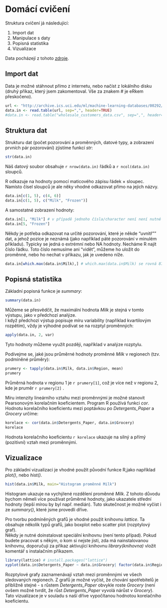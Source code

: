 Domácí cvičení
========================================================
Struktura cvičení já následující:  

1. Import dat
2. Manipulace s daty
3. Popisná statistika
4. Vizualizace

Data pocházejí z tohoto [zdroje](http://archive.ics.uci.edu/ml/datasets/Wholesale+customers).

Import dat
-------------------------
Data je možné stáhnout přímo z internetu, nebo načíst z lokálního disku (druhý příkaz, který jsem zakomentoval. Vše za znakem # je eRkem přeskočeno).
```r
url <- "http://archive.ics.uci.edu/ml/machine-learning-databases/00292/Wholesale%20customers%20data.csv"
data.in <- read.table(url, sep=",", header=TRUE)
#data.in <- read.table("wholesale_customers_data.csv", sep=",", header=TRUE) # pro lokální data
```

Struktura dat
-------------------------
Strukturu dat (počet pozorování a proměnných, datové typy, a zobrazení prvních pár pozorování) zjistíme funkcí *str*:
```r
str(data.in)
```
Náš datový soubor obsahuje `r nrow(data.in)` řádků a `r ncol(data.in)` sloupců.  

R odkazuje na hodnoty pomocí maticového zápisu řádek $\times$ sloupec. Namísto čísel sloupců je ale něky vhodné odkazovat přímo na jejich názvy.
```r
data.in[c(1, 5), c(4, 6)]
data.in[c(1, 5), c("Milk", "Frozen")]
```
A samostatné zobrazení hodnoty:
```r
data.in[1, "Milk"] # v případě jednoho čísla/character není není nutné c()
data.in[5, "Frozen"]
```
Někdy je potřeba odkazovat na určité pozorování, které je někde "uvnitř"" dat, a jehož pozice je neznámá (jako například páté pozorování v minulém příkladu). Typicky se jedná o extrémní nebo NA hodnoty. Necháme R najít číslo řádku. Toto číslo nemusíme ani "vidět", můžeme ho uložit do proměnné, nebo ho nechat v příkazu, jak je uvedeno níže.
```r
data.in[which.max(data.in$Milk),] # which.max(data.in$Milk) se rovná 87, je možné vložit místo čísla.
```

Popisná statistika
-------------------------
Základní popisná funkce je *summary*:
```r
summary(data.in)
```
Můžeme se přesvědčit, že maximální hodnota *Milk* je stejná v tomto výstupu, jako v předchozí analýze.  
I když předchozí výstup popisuje míru variability (například kvartilovým rozpětím), vždy je výhodné podívat se na rozptyl proměnných:
```r
apply(data.in, 2, var)
```
Tyto hodnoty můžeme  využít později, například v analýze rozptylu.  

Podívejme se, jaké jsou průměrné hodnoty proměnné *Milk* v regionech (tzv. podmíněné průměry):
```r
prumery <- tapply(data.in$Milk, data.in$Region, mean)
prumery
```
Průměrná hodnota v regionu 1 je `r prumery[1]`, což je více než v regionu 2, kde je pruměr `r prumery[2]` .  

Míru intenzity lineárního vztahu mezi proměnnými je možné stanovit Pearsonovým korelačním koeficientem. Program R používá funkci *cor*. Hodnotu korelačního koeficientu mezi poptávkou po *Detergents_Paper* a *Grocery* určíme:
```r
korelace <- cor(data.in$Detergents_Paper, data.in$Grocery)
korelace
```
Hodnota korelačního koeficientu `r korelace ` ukazuje na silný a přímý (pozitivní) vztah mezi proměnnými.

Vizualizace
-------------------------
Pro základní vizualizaci je vhodné použít původní funkce R,jako například *plot()*, nebo *hist()*.
```r
hist(data.in$Milk, main="Histogram proměnné Milk")
```
Histogram ukazuje na vychýlené rozdělení proměnné *Milk*. Z tohoto důvodu bychom němeli více používat průměrné hodnoty, jako ukazatele střední hodnoty (lepší mírou by byl např. medián). Tuto skutečnost je možné vyčíst i ze *summary()*, které jsme provedli dříve.  

Pro tvorbu podmíněných grafů je vhodné použít knihovnu *lattice*. Ta obsahuje několik typů grafů, jako boxplot nebo scatter plot (rozptylový graf).  
Někdy je nutné doinstalovat speciální knihovnu (není tento případ). Pokud budete pracovat s někým, o kom si nejste jisti, zda má nainstalovanou knihovnu, doporučuji za příkaz aktivující knihovnu *library(knihovna)* vložit komentář s instalačním příkazem. 
```r
library(lattice) # install.packages("lattice")
xyplot(data.in$Detergents_Paper ~ data.in$Grocery| factor(data.in$Region))
```
Rozptylové grafy zaznamenávají vztah mezi proměnnými ve všech sledovaných regionech. Z grafů je možné vyčíst, že chování spotřebitelů je přibližně stejné - s růstem *Detergents_Paper* obvykle roste *Grocery* (není ovšem možné tvrdit, že růst *Detergents_Paper* vyvolá nárůst v *Grocery*). Tato vizualizace je v souladu s naší dříve vypočítanou hodnotou korelačního koeficientu.